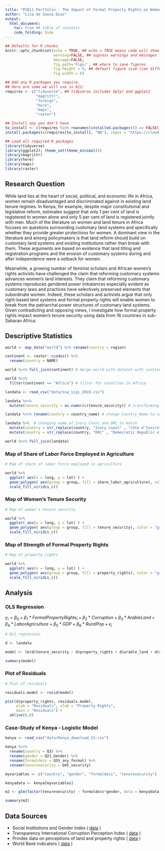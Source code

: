 ```yaml
---
title: "PS811 Portfolio - The Impact of Formal Property Rights on Women's Tenure in Africa"
author: "Lisa de Sousa Dias"
output:
  html_document: 
    toc: true ## table of contents
    code_folding: hide
---
```

```r
## Defaults for R chunks
knitr::opts_chunk$set(echo = TRUE, ## echo = TRUE means code will show
                      warning=FALSE, ## supress warnings and messages from R
                      message=FALSE,
                      fig.path='Figs/', ## where to save figures
                      fig.height = 6, ## default figure size (can differ in each chunk)
                      fig.width = 6)

## Add any R packages you require. 
## Here are some we will use in 811:
requires <- c("tidyverse", ## tidyverse includes dplyr and ggplot2
              "magrittr",
              "foreign",
              "here",
              "maps",
              "raster")

## Install any you don't have
to_install <- c(requires %in% rownames(installed.packages()) == FALSE)
install.packages(c(requires[to_install], "NA"), repos = "https://cloud.r-project.org/" )

## Load all required R packages
library(tidyverse)
library(ggplot2); theme_set(theme_minimal())
library(magrittr)
library(here)
library(maps)
library(raster)
```

## Research Question 

While land lies at the heart of social, political, and economic life in Africa, women remain disadvantaged and discriminated against in existing land tenure regimes. In Kenya, for example, despite major constitutional and legislative reform, estimates suggest that only 1 per cent of land is registered to women alone and only 5 per cent of land is registered jointly with men. Much of the literature on women and land tenure in Africa focuses on questions surrounding customary land systems and specifically whether they provide greater protections for women. A dominant view in the literature and among policymakers is that land reform should build on customary land systems and existing institutions rather than break with them. These arguments are based on evidence that land titling and registration programs and the erosion of customary systems during and after independence were a setback for women. 

Meanwhile, a growing number of feminist scholars and African women's rights activists have challenged the claim that reforming customary systems advances women's land interests. They claim that reforming customary systems reproduces gendered power imbalances especially evident as customary laws and practices have selectively preserved elements that subordinate women. Indeed, these scholars and activists argue that only right-based land systems and formal property rights will enable women to break from the patriarchal power structures of customary land systems. Given contradicting and opposing views, I investigate how formal property rights impact women's tenure security using data from 16 countries in sub-Saharan Africa.

## Descriptive Statistics

```r

world <- map_data("world") %>% rename(country = region)

continent <- raster::ccodes() %>% 
  rename(country = NAME)

world %<>% full_join(continent) # merge world with dataset with continents

world %<>% 
  filter(continent == "Africa") # filter for countries in Africa

landata <- read_csv("data/ssa_sigi_2019.csv") 

landata %<>% 
  mutate(tenure_security = as.numeric(tenure_security)) # transforming Tenure_Security into a numeric variable 

landata %<>% rename(country = country_name) # change Country_Name to country 

landata %>%  # changing name of Ivory Coast and DRC to match 
  mutate(country = str_replace(country, "Ivory Coast" , "Côte d'Ivoire")) %>%
  mutate(country = str_replace(country, "DRC" , "Democratic Republic of the Congo"))

world %<>% full_join(landata)

```

### Map of Share of Labor Force Employed in Agriculture 
```r

# Map of share of labor force employed in agriculture 

world %>%  
  ggplot( aes(x = long, y = lat) ) +  
  geom_polygon( aes(group = group, fill = share_labor_agriculture), color = "grey") +
  scale_fill_viridis_c()

```

### Map of Women's Tenure Security 
```r

# Map of women's tenure security   

world %>%  
  ggplot( aes(x = long, y = lat) ) +  
  geom_polygon( aes(group = group, fill = tenure_security), color = "grey") +
  scale_fill_viridis_c()

```

### Map of Strength of Formal Property Rights
```r

# Map of property rights

world %>%  
  ggplot( aes(x = long, y = lat) ) +  
  geom_polygon( aes(group = group, fill = property_rights), color = "grey") +
  scale_fill_viridis_c()

```

## Analysis 

### OLS Regression

$y_i = \beta_0 + \beta_1*FormalPropertyRights_i + \beta_2*Corruption + \beta_3*ArableLand + \beta_4*LaborAgriculture + \beta_5*GDP + \beta_6*RuralPop +\epsilon_i$

```r

# OLS regression

d <- landata

model <- lm(d$tenure_security ~ d$property_rights + d$arable_land + d$share_labor_agriculture + d$cpi_score + d$rural_population)

summary(model)
```

### Plot of Residuals 

```r

# Plot of residuals

residuals.model <- resid(model)

plot(d$property_rights, residuals.model,
     ylab = "Residuals", xlab = "Property Rights",
     main = "Residuals") +
  abline(0,0)

```

### Case-Study of Kenya - Logistic Model 

```r

kenya <- read_csv("data/Kenya_download_V1.csv")

kenya %<>% 
  rename(country = Q3) %>%
  rename(gender = Q21_Gender) %>%
  rename(formaldocs = Q55_any_formal) %>%
  rename(tenuresecurity = Q45_security)

myvariables <- c("country", "gender", "formaldocs", "tenuresecurity")

kenyadata <- kenya[myvariables]

m2 <- glm(factor(tenuresecurity) ~ formaldocs*gender, data = kenyadata, family = "binomial")

summary(m2)

```

## Data Sources

- Social Institutions and Gender Index ( [data](https://www.genderindex.org/data/) )
- Transparency International Corruption Perception Index ( [data](https://www.transparency.org/cpi2018) )
- Prindex data on perceptions of land and property rights ( [data](https://www.prindex.net/data/) )
- World Bank indicators ( [data](https://datacatalog.worldbank.org/dataset/world-development-indicators) )


